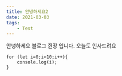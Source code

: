 ```yaml
---
title: 안녕하세요2
date: 2021-03-03
tags:
    - Test
---
```


안녕하세요 블로그 쥔장 입니다. 오늘도 인사드려요

~~~javascript:title=title
for (let i=0;i<10;i++){
    console.log(i);
}
~~~
